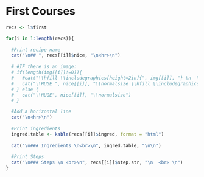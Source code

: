 # First Courses {#first}

```r
recs <- l$first

for(i in 1:length(recs)){
  
  #Print recipe name
  cat("\n## ", recs[[i]]$nice, "\n<hr>\n")  
  
  # #IF there is an image:
  # if(length(img[[i]]!=0)){
  #   #cat("\\hfill \\includegraphics[height=2in]{", img[[i]], "} \n  \n", sep="")
  #   cat("\\HUGE ", nice[[i]], "\\normalsize \\hfill \\includegraphics[align=c, height=3in]{", img[[i]], "} \n  \n", sep="")
  # } else {
  #   cat("\\HUGE", nice[[i]], "\\normalsize")
  # }

  #Add a horizontal line
  cat("\n<hr>\n")
  
  #Print ingredients
  ingred.table <- kable(recs[[i]]$ingred, format = "html")
    
  cat("\n### Ingredients \n<br>\n", ingred.table, "\n\n")
  
  #Print Steps
  cat("\n### Steps \n <br>\n", recs[[i]]$step.str, "\n  <br> \n")
}

```
